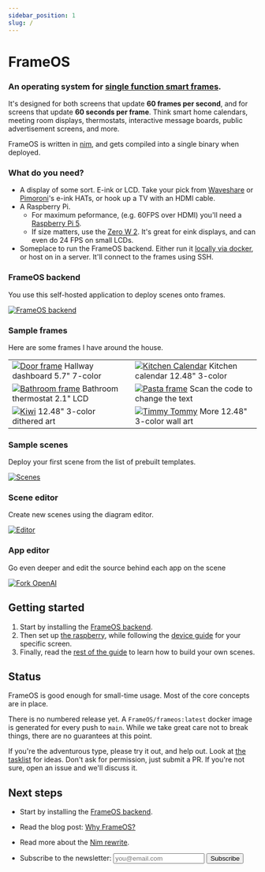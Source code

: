```yaml
---
sidebar_position: 1
slug: /
---
```


# FrameOS 

### An operating system for <u>single function smart frames</u>. 

It's designed for both screens that update **60 frames per second**, and for screens that update **60 seconds per frame**.
Think smart home calendars, meeting room displays, thermostats, interactive message boards, public advertisement screens, and more. 

FrameOS is written in [nim](https://nim-lang.org/), and gets compiled into a single binary when deployed.

### What do you need?

- A display of some sort. E-ink or LCD. Take your pick from [Waveshare](https://www.waveshare.com/product/displays/e-paper/epaper-1.htm) or 
[Pimoroni](https://shop.pimoroni.com/collections/displays)'s e-ink HATs, or hook up a TV with an HDMI cable. 
- A Raspberry Pi.
  - For maximum peformance, (e.g. 60FPS over HDMI) you'll need a [Raspberry Pi 5](https://www.raspberrypi.com/products/raspberry-pi-5/).
  - If size matters, use the [Zero W 2](https://www.raspberrypi.com/products/raspberry-pi-zero-2-w/). It's great for eink displays, and can even do 24 FPS on small LCDs.
- Someplace to run the FrameOS backend. Either run it [locally via docker](https://frameos.net/guide/backend#running-via-docker), or host on in a server. It'll connect to the frames using SSH.

### FrameOS backend

You use this self-hosted application to deploy scenes onto frames.

[![FrameOS backend](./guide/_img2/frameos-backend.gif)](./guide/_img2/frameos-backend.gif)

### Sample frames

Here are some frames I have around the house.

|  |  |
|---|---|
| [![Door frame](./_img/ukseraam.jpg)](./_img/ukseraam.jpg) Hallway dashboard 5.7" 7-color |[![Kitchen Calendar](./_img/kitchen-calendar2.jpg)](./_img/kitchen-calendar2.jpg) Kitchen calendar 12.48" 3-color |
| [![Bathroom frame](./_img/frame-bathroom.jpg)](./_img/frame-bathroom.jpg) Bathroom thermostat 2.1" LCD | [![Pasta frame](./_img/phone-pasta-2.jpg)](./_img/phone-pasta-2.jpg) Scan the code to change the text |
| [![Kiwi](./_img/kiwi.jpg)](./_img/kiwi.jpg) 12.48" 3-color dithered art | [![Timmy Tommy](./_img/timmy-tommy.jpg)](./_img/timmy-tommy.jpg) More 12.48" 3-color wall art |

### Sample scenes

Deploy your first scene from the list of prebuilt templates.

[![Scenes](./_img/sample-scenes2.png)](./_img/sample-scenes2.png)

### Scene editor

Create new scenes using the diagram editor.

[![Editor](./_img/good-run.png)](./_img/good-run.png)

### App editor

Go even deeper and edit the source behind each app on the scene

[![Fork OpenAI](./_img/fork-openai.png)](./_img/fork-openai.png)

## Getting started

1. Start by installing the [FrameOS backend](/guide/backend).
2. Then set up [the raspberry](/guide/raspberry), while following the [device guide](/devices) for your specific screen.
3. Finally, read the [rest of the guide](/guide/first-deploy) to learn how to build your own scenes.

## Status

FrameOS is good enough for small-time usage. Most of the core concepts are in place.

There is no numbered release yet. A `FrameOS/frameos:latest` docker image is generated for every push to `main`. While we take great care not to break things, there are no guarantees at this point.

If you're the adventurous type, please try it out, and help out. Look at [the tasklist](https://github.com/FrameOS/frameos/issues/1) for ideas. Don't ask for permission, just submit a PR. If you're not sure, open an issue and we'll discuss it.

## Next steps

- Start by installing the [FrameOS backend](/guide/backend).

- Read the blog post: [Why FrameOS?](/blog/why-frameos)

- Read more about the [Nim rewrite](/blog/nim-rewrite).

<form
  action="https://buttondown.email/api/emails/embed-subscribe/frameos"
  method="post"
  target="popupwindow"
  onsubmit="window.open('https://buttondown.email/frameos', 'popupwindow')"
  class="embeddable-buttondown-form"
>
  <ul><li><label for="bd-email">Subscribe to the newsletter: </label>
  <input type="email" name="email" id="bd-email" placeholder="you@email.com" />
  <input type="submit" value="Subscribe" /></li></ul>
</form>
